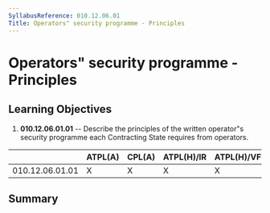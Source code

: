 ```yaml
---
SyllabusReference: 010.12.06.01
Title: Operators" security programme - Principles
---
```


# Operators" security programme - Principles

## Learning Objectives

1.  **010.12.06.01.01** -- Describe the principles of the written operator"s
    security programme each Contracting State requires from operators.

|                 | ATPL(A) | CPL(A) | ATPL(H)/IR | ATPL(H)/VFR | CPL(H) | IR  | CBIR(A) |
| --------------- | ------- | ------ | ---------- | ----------- | ------ | --- | ------- |
| 010.12.06.01.01 | X       | X      | X          | X           | X      |     |         |

## Summary
